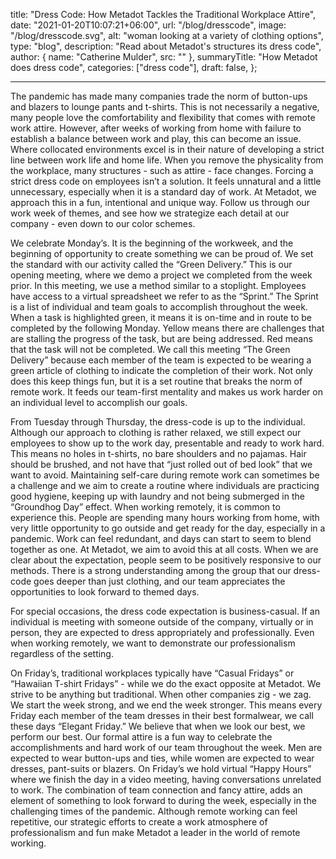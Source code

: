   title: "Dress Code: How Metadot Tackles the Traditional Workplace Attire",
  date: "2021-01-20T10:07:21+06:00",
  url: "/blog/dresscode",
  image: "/blog/dresscode.svg",
  alt: "woman looking at a variety of clothing options",
  type: "blog",
  description: "Read about Metadot's structures its dress code",
  author: { name: "Catherine Mulder", src: "" },
  summaryTitle: "How Metadot does dress code",
  categories: ["dress code"],
  draft: false,
};

---

The pandemic has made many companies trade the norm of button-ups and blazers to lounge pants and t-shirts. This is not necessarily a negative, many people love the comfortability and flexibility that comes with remote work attire. However, after weeks of working from home with failure to establish a balance between work and play, this can become an issue. Where collocated environments excel is in their nature of developing a strict line between work life and home life. When you remove the physicality from the workplace, many structures - such as attire - face changes. Forcing a strict dress code on employees isn’t a solution. It feels unnatural and a little unnecessary, especially when it is a standard day of work. At Metadot, we approach this in a fun, intentional and unique way. Follow us through our work week of themes, and see how we strategize each detail at our company - even down to our color schemes.

We celebrate Monday’s. It is the beginning of the workweek, and the beginning of opportunity to create something we can be proud of. We set the standard with our activity called the “Green Delivery.” This is our opening meeting, where we demo a project we completed from the week prior. In this meeting, we use a method similar to a stoplight. Employees have access to a virtual spreadsheet we refer to as the “Sprint.” The Sprint is a list of individual and team goals to accomplish throughout the week. When a task is highlighted green, it means it is on-time and in route to be completed by the following Monday. Yellow means there are challenges that are stalling the progress of the task, but are being addressed. Red means that the task will not be completed. We call this meeting “The Green Delivery” because each member of the team is expected to be wearing a green article of clothing to indicate the completion of their work. Not only does this keep things fun, but it is a set routine that breaks the norm of remote work. It feeds our team-first mentality and makes us work harder on an individual level to accomplish our goals.

From Tuesday through Thursday, the dress-code is up to the individual. Although our approach to clothing is rather relaxed, we still expect our employees to show up to the work day, presentable and ready to work hard. This means no holes in t-shirts, no bare shoulders and no pajamas. Hair should be brushed, and not have that “just rolled out of bed look” that we want to avoid. Maintaining self-care during remote work can sometimes be a challenge and we aim to create a routine where individuals are practicing good hygiene, keeping up with laundry and not being submerged in the “Groundhog Day” effect. When working remotely, it is common to experience this. People are spending many hours working from home, with very little opportunity to go outside and get ready for the day, especially in a pandemic. Work can feel redundant, and days can start to seem to blend together as one. At Metadot, we aim to avoid this at all costs. When we are clear about the expectation, people seem to be positively responsive to our methods. There is a strong understanding among the group that our dress-code goes deeper than just clothing, and our team appreciates the opportunities to look forward to themed days.

For special occasions, the dress code expectation is business-casual. If an individual is meeting with someone outside of the company, virtually or in person, they are expected to dress appropriately and professionally. Even when working remotely, we want to demonstrate our professionalism regardless of the setting.

On Friday’s, traditional workplaces typically have “Casual Fridays” or “Hawaiian T-shirt Fridays” - while we do the exact opposite at Metadot. We strive to be anything but traditional. When other companies zig - we zag. We start the week strong, and we end the week stronger. This means every Friday each member of the team dresses in their best formalwear, we call these days “Elegant Friday.” We believe that when we look our best, we perform our best. Our formal attire is a fun way to celebrate the accomplishments and hard work of our team throughout the week. Men are expected to wear button-ups and ties, while women are expected to wear dresses, pant-suits or blazers. On Friday’s we hold virtual “Happy Hours” where we finish the day in a video meeting, having conversations unrelated to work. The combination of team connection and fancy attire, adds an element of something to look forward to during the week, especially in the challenging times of the pandemic. Although remote working can feel repetitive, our strategic efforts to create a work atmosphere of professionalism and fun make Metadot a leader in the world of remote working.
